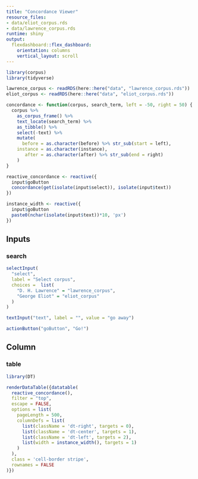 ```yaml
---
title: "Concordance Viewer"
resource_files:
- data/eliot_corpus.rds
- data/lawrence_corpus.rds
runtime: shiny
output:
  flexdashboard::flex_dashboard:
    orientation: columns
    vertical_layout: scroll
---
```


```r
library(corpus)
library(tidyverse)

lawrence_corpus <- readRDS(here::here("data", "lawrence_corpus.rds"))
eliot_corpus <- readRDS(here::here("data", "eliot_corpus.rds"))

concordance <- function(corpus, search_term, left = -50, right = 50) {
  corpus %>%
    as_corpus_frame() %>%
    text_locate(search_term) %>%
    as_tibble() %>%
    select(-text) %>%
    mutate(
      before = as.character(before) %>% str_sub(start = left),
    instance = as.character(instance),
       after = as.character(after) %>% str_sub(end = right)
    )
}

reactive_concordance <- reactive({
  input$goButton
  concordance(get(isolate(input$select)), isolate(input$text))
})

instance_width <- reactive({
  input$goButton
  paste0(nchar(isolate(input$text))*10, 'px')
})
```

## Inputs {.sidebar}

### search

```r
selectInput(
  "select",
  label = "Select corpus", 
  choices =  list(
    "D. H. Lawrence" = "lawrence_corpus",
    "George Eliot" = "eliot_corpus"
  )
)
```

```r
textInput("text", label = "", value = "go away")
```

```r
actionButton("goButton", "Go!")
```

## Column {data-width=900}

### table

```r
library(DT)

renderDataTable({datatable(
  reactive_concordance(),
  filter = "top",
  escape = FALSE,
  options = list(
    pageLength = 500,
    columnDefs = list(
      list(className = 'dt-right', targets = 0),
      list(className = 'dt-center', targets = 1),
      list(className = 'dt-left', targets = 2),
      list(width = instance_width(), targets = 1)
    )
  ),
  class = 'cell-border stripe',
  rownames = FALSE
)})
```
